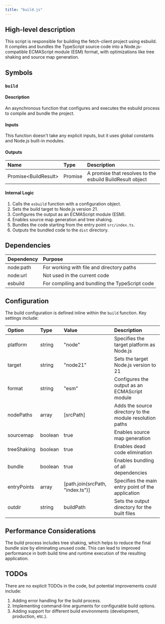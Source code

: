 ```yaml
---
title: "build.js"
---
```


## High-level description
This script is responsible for building the fetch-client project using esbuild. It compiles and bundles the TypeScript source code into a Node.js-compatible ECMAScript module (ESM) format, with optimizations like tree shaking and source map generation.

## Symbols

### `build`
#### Description
An asynchronous function that configures and executes the esbuild process to compile and bundle the project.

#### Inputs
This function doesn't take any explicit inputs, but it uses global constants and Node.js built-in modules.

#### Outputs
| Name | Type | Description |
|:-----|:-----|:------------|
| Promise&lt;BuildResult&gt; | Promise | A promise that resolves to the esbuild BuildResult object |

#### Internal Logic
1. Calls the `esbuild` function with a configuration object.
2. Sets the build target to Node.js version 21.
3. Configures the output as an ECMAScript module (ESM).
4. Enables source map generation and tree shaking.
5. Bundles the code starting from the entry point `src/index.ts`.
6. Outputs the bundled code to the `dist` directory.

## Dependencies
| Dependency | Purpose |
|:-----------|:--------|
| node:path | For working with file and directory paths |
| node:url | Not used in the current code |
| esbuild | For compiling and bundling the TypeScript code |

## Configuration
The build configuration is defined inline within the `build` function. Key settings include:

| Option | Type | Value | Description |
|:-------|:-----|:------|:------------|
| platform | string | "node" | Specifies the target platform as Node.js |
| target | string | "node21" | Sets the target Node.js version to 21 |
| format | string | "esm" | Configures the output as an ECMAScript module |
| nodePaths | array | [srcPath] | Adds the source directory to the module resolution paths |
| sourcemap | boolean | true | Enables source map generation |
| treeShaking | boolean | true | Enables dead code elimination |
| bundle | boolean | true | Enables bundling of all dependencies |
| entryPoints | array | [path.join(srcPath, "index.ts")] | Specifies the main entry point of the application |
| outdir | string | buildPath | Sets the output directory for the built files |

## Performance Considerations
The build process includes tree shaking, which helps to reduce the final bundle size by eliminating unused code. This can lead to improved performance in both build time and runtime execution of the resulting application.

## TODOs
There are no explicit TODOs in the code, but potential improvements could include:
1. Adding error handling for the build process.
2. Implementing command-line arguments for configurable build options.
3. Adding support for different build environments (development, production, etc.).